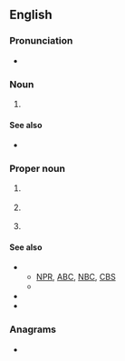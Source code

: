 ==English==
{{wikipedia|PBS (disambiguation)}}

===Pronunciation===
* {{audio|en-au-PBS.ogg|Audio (AU)|lang=en}}

===Noun===
{{en-noun|-}}

# {{lb|en|US|biology}} {{initialism of|lang=en|[[phosphate]] [[buffered]] [[saline]]}}

====See also====
* {{projectlink|wikipedia|Phosphate buffered saline}}

===Proper noun===
{{head|en|proper noun}}

# {{lb|en|US|television}} {{initialism of|lang=en|[[public|Public]] [[broadcasting|Broadcasting]] [[service|Service]]}} {{defdate|Launched 1970.}}
# {{lb|en|Australia}} {{initialism of|lang=en|[[pharmaceutical|Pharmaceutical]] [[benefits|Benefits]] [[scheme|Scheme]]}} {{defdate|Established 1948.}}
# {{lb|en|Malta}} {{initialism of|lang=en|Public Broadcasting [[services|Services]]}}

====See also====
* {{sense|Public Broadcasting Service}}
** [[NPR]], [[ABC]], [[NBC]], [[CBS]]
** {{projectlink|wikipedia|Public Broadcasting Service}}
* {{projectlink|wikipedia|Pharmaceutical Benefits Scheme}}
* {{projectlink|wikipedia|Public Broadcasting Services}}

===Anagrams===
* {{anagrams|en|a=bps|BPS|BPs|BS&P|BSP|Bps|PSB|SPB|bps}}